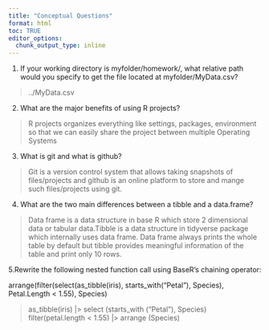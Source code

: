 ```yaml
---
title: "Conceptual Questions"
format: html
toc: TRUE
editor_options: 
  chunk_output_type: inline
---
```


1.  If your working directory is myfolder/homework/, what relative path would you specify to get the file located at myfolder/MyData.csv?

> ../MyData.csv

2.  What are the major benefits of using R projects?

> R projects organizes everything like settings, packages, environment so that we can easily share the project between multiple Operating Systems

3.  What is git and what is github?

> Git is a version control system that allows taking snapshots of files/projects and github is an online platform to store and mange such files/projects using git.

4.  What are the two main differences between a tibble and a data.frame?

> Data frame is a data structure in base R which store 2 dimensional data or tabular data.Tibble is a data structure in tidyverse package which internally uses data frame. Data frame always prints the whole table by default but tibble provides meaningful information of the table and print only 10 rows.

5.Rewrite the following nested function call using BaseR’s chaining operator:

arrange(filter(select(as_tibble(iris), starts_with("Petal"), Species), Petal.Length <
1.55), Species)


> as_tibble(iris) |>
select (starts_with ("Petal"), Species)
filter(petal.length < 1.55) |>
arrange (Species)




